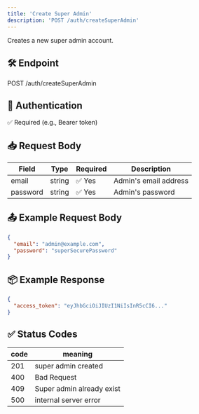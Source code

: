 ```yaml
---
title: 'Create Super Admin'
description: 'POST /auth/createSuperAdmin'
---
```


Creates a new super admin account.

## 🛠️ Endpoint

POST /auth/createSuperAdmin

## 🔐 Authentication

✅ Required (e.g., Bearer token)

## 📥 Request Body

| Field    | Type   | Required | Description           |
|----------|--------|----------|-----------------------|
| email    | string | ✅ Yes   | Admin's email address |
| password | string | ✅ Yes   | Admin's password      |

## 📤 Example Request Body

```json
{
  "email": "admin@example.com",
  "password": "superSecurePassword"
}
```
## 📦 Example Response
```json
{
  "access_token": "eyJhbGciOiJIUzI1NiIsInR5cCI6..."
}
```
## ✅ Status Codes

| code | meaning               |
| ---- | --------------------- |
| 201  | super admin created               |
| 400  | Bad Request |
| 409  | Super admin already exist|
| 500  | internal server error |
